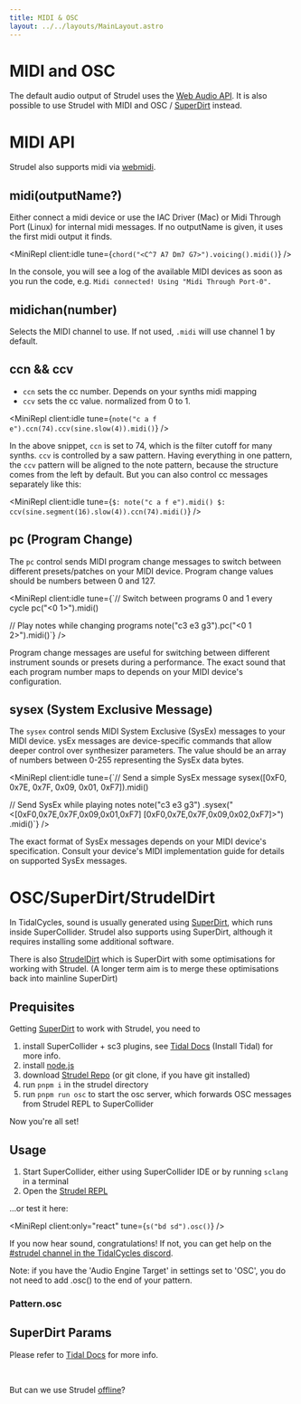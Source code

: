```yaml
---
title: MIDI & OSC
layout: ../../layouts/MainLayout.astro
---
```



# MIDI and OSC

The default audio output of Strudel uses the [Web Audio API](https://developer.mozilla.org/en-US/docs/Web/API/Web_Audio_API).
It is also possible to use Strudel with MIDI and OSC / [SuperDirt](https://github.com/musikinformatik/SuperDirt/) instead.

# MIDI API

Strudel also supports midi via [webmidi](https://npmjs.com/package/webmidi).

## midi(outputName?)

Either connect a midi device or use the IAC Driver (Mac) or Midi Through Port (Linux) for internal midi messages.
If no outputName is given, it uses the first midi output it finds.

<MiniRepl client:idle tune={`chord("<C^7 A7 Dm7 G7>").voicing().midi()`} />

In the console, you will see a log of the available MIDI devices as soon as you run the code, e.g. `Midi connected! Using "Midi Through Port-0".`

## midichan(number)

Selects the MIDI channel to use. If not used, `.midi` will use channel 1 by default.

## ccn && ccv

- `ccn` sets the cc number. Depends on your synths midi mapping
- `ccv` sets the cc value. normalized from 0 to 1.

<MiniRepl client:idle tune={`note("c a f e").ccn(74).ccv(sine.slow(4)).midi()`} />

In the above snippet, `ccn` is set to 74, which is the filter cutoff for many synths. `ccv` is controlled by a saw pattern.
Having everything in one pattern, the `ccv` pattern will be aligned to the note pattern, because the structure comes from the left by default.
But you can also control cc messages separately like this:

<MiniRepl
  client:idle
  tune={`$: note("c a f e").midi()
$: ccv(sine.segment(16).slow(4)).ccn(74).midi()`}
/>

## pc (Program Change)

The `pc` control sends MIDI program change messages to switch between different presets/patches on your MIDI device.
Program change values should be numbers between 0 and 127.

<MiniRepl client:idle tune={`// Switch between programs 0 and 1 every cycle
pc("<0 1>").midi()

// Play notes while changing programs
note("c3 e3 g3").pc("<0 1 2>").midi()`} />

Program change messages are useful for switching between different instrument sounds or presets during a performance.
The exact sound that each program number maps to depends on your MIDI device's configuration.

## sysex (System Exclusive Message)

The `sysex` control sends MIDI System Exclusive (SysEx) messages to your MIDI device.
ysEx messages are device-specific commands that allow deeper control over synthesizer parameters.
The value should be an array of numbers between 0-255 representing the SysEx data bytes.

<MiniRepl client:idle tune={`// Send a simple SysEx message
sysex([0xF0, 0x7E, 0x7F, 0x09, 0x01, 0xF7]).midi()

// Send SysEx while playing notes
note("c3 e3 g3")
.sysex("<[0xF0,0x7E,0x7F,0x09,0x01,0xF7] [0xF0,0x7E,0x7F,0x09,0x02,0xF7]>")
.midi()`} />

The exact format of SysEx messages depends on your MIDI device's specification.
Consult your device's MIDI implementation guide for details on supported SysEx messages.

# OSC/SuperDirt/StrudelDirt

In TidalCycles, sound is usually generated using [SuperDirt](https://github.com/musikinformatik/SuperDirt/), which runs inside SuperCollider. Strudel also supports using SuperDirt, although it requires installing some additional software.

There is also [StrudelDirt](https://github.com/daslyfe/StrudelDirt) which is SuperDirt with some optimisations for working with Strudel. (A longer term aim is to merge these optimisations back into mainline SuperDirt)

## Prequisites

Getting [SuperDirt](https://github.com/musikinformatik/SuperDirt/) to work with Strudel, you need to

1. install SuperCollider + sc3 plugins, see [Tidal Docs](https://tidalcycles.org/docs/) (Install Tidal) for more info.
2. install [node.js](https://nodejs.org/en/)
3. download [Strudel Repo](https://github.com/tidalcycles/strudel/) (or git clone, if you have git installed)
4. run `pnpm i` in the strudel directory
5. run `pnpm run osc` to start the osc server, which forwards OSC messages from Strudel REPL to SuperCollider

Now you're all set!

## Usage

1. Start SuperCollider, either using SuperCollider IDE or by running `sclang` in a terminal
2. Open the [Strudel REPL](https://strudel.cc/#cygiYmQgc2QiKS5vc2MoKQ%3D%3D)

...or test it here:

<MiniRepl client:only="react" tune={`s("bd sd").osc()`} />

If you now hear sound, congratulations! If not, you can get help on the [#strudel channel in the TidalCycles discord](https://discord.com/invite/HGEdXmRkzT).

Note: if you have the 'Audio Engine Target' in settings set to 'OSC', you do not need to add .osc() to the end of your pattern.

### Pattern.osc

<JsDoc client:idle name="Pattern.osc" h={0} />

## SuperDirt Params

Please refer to [Tidal Docs](https://tidalcycles.org/) for more info.

<br />

But can we use Strudel [offline](/learn/pwa)?
